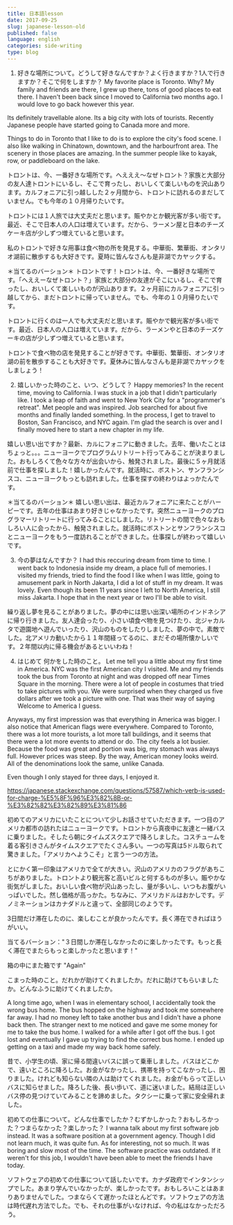 ```yaml
---
title: 日本語lesson
date: 2017-09-25
slug: japanese-lesson-old
published: false
language: english
categories: side-writing
type: blog
---
```

1) 好きな場所について。どうして好きなんですか？よく行きますか？1人で行きますか？そこで何をしますか？
My favorite place is Toronto. Why? My family and friends are there, I grew up there, tons of good places to eat there. I haven't been back since I moved to California two months ago. I would love to go back however this year. 

Its definitely travellable alone. Its a big city with lots of tourists. Recently Japanese people have started going to Canada more and more. 

Things to do in Toronto that I like to do is to explore the city's food scene. I also like walking in Chinatown, downtown, and the harbourfront area. The scenery in those places are amazing. In the summer people like to kayak, row, or paddleboard on the lake. 

トロントは、今、一番好きな場所です。へえええ〜なぜトロント？家族と大部分の友人達トロントにいるし、そこで育ったし、おいしくて楽しいものを沢山あります。カルフォニアに引っ越しした２ヶ月間から、トロントに訪れるのまだしていません。でも今年の１０月帰りたいです。

トロントには１人旅では大丈夫だと思います。賑やかとか観光客が多い街です。最近、そこで日本人の人口は増えています。だから、ラーメン屋と日本のチーズケーキ店が少しずつ増えていると思います。

私のトロントで好きな用事は食べ物の所を発見する。中華街、繁華街、オンタリオ湖前に散歩するも大好きです。夏時に皆んなさんも是非湖でカヤックする。

＊当てるのバーション＊
トロントです！トロントは、今、一番好きな場所です。「へええーなぜトロント？」家族と大部分の友達がそこにいるし、そこで育ったし、おいしくて楽しいものが沢山あります。２ヶ月前にカルフォニアに引っ越してから、まだトロントに帰っていません。でも、今年の１０月帰りたいです。

トロントに行くのは一人でも大丈夫だと思います。賑やかで観光客が多い街です。最近、日本人の人口は増えています。だから、ラーメンやと日本のチーズケーキの店が少しずつ増えていると思います。

トロントで食べ物の店を発見することが好きです。中華街、繁華街、オンタリオ湖の前を散歩することも大好きです。夏休みに皆んなさんも是非湖でカヤックをしましょう！

2) 嬉しいかった時のこと、いつ、どうして？
Happy memories? In the recent time, moving to California. I was stuck in a job that I didn't particularly like. I took a leap of faith and went to New York City for a "programmer's retreat". Met people and was inspired. Job searched for about five months and finally landed something. In the process, I get to travel to Boston, San Francisco, and NYC again. I'm glad the search is over and I finally moved here to start a new chapter in my life.

嬉しい思い出ですか？最新、カルにフォニアに動きました。去年、働いたことはちょっと。。。ニューヨークでプログラムリトリート行ってみることが決まりました。おもしろくて色々な方々が出会いから、触発されました。最後に５ヶ月就活前で仕事を探しました！嬉しかったんです。就活時に、ボストン、サンフランシスコ、ニューヨークもっとも訪れました。仕事を探すの終わりはよっかたんです。

＊当てるのバーション＊
嬉しい思い出は、最近カルフォニアに来たことがハーピーです。去年の仕事はあまり好きじゃなかったです。突然ニューヨークのプログラマーリトリートに行ってみることにしました。リトリートの間で色々なおもしろい人に会ったから、触発されました。就活時にボストンとサンフランシスコとニューヨークをもう一度訪れることができました。仕事探しが終わって嬉しいです。

3) 今の夢はなんですか？
I had this reccuring dream from time to time. I went back to Indonesia inside my dream, a place full of memories. I visited my friends, tried to find the food I like when I was little, going to amusement park in North Jakarta, I did a lot of stuff in my dream. It was lovely. Even though its been 11 years since I left to North America, I still miss Jakarta. I hope that in the next year or two I'll be able to visit.  

繰り返し夢を見ることがありました。夢の中には思い出深い場所のインドネシアに帰り行きました。友人達会ったり、小さい頃食べ物を見つけたり、北ジャカルタで遊園地へ遊んでいったり、沢山のものをしたりしました、夢の中で。素敵でした。北アメリカ動いたから１１年間経ってるのに、まだその場所懐かしいです。２年間以内に帰る機会があるといいわね！

4) はじめて 何かをした時のこと。
Let me tell you a little about my first time in America. NYC was the first American city I visited. Me and my friends took the bus from Toronto at night and was dropped off near Times Square in the morning. There were a lot of people in costumes that tried to take pictures with you. We were surprised when they charged us five dollars after we took a picture with one. That was their way of saying Welcome to America I guess.

Anyways, my first impression was that everything in America was bigger. I also notice that American flags were everywhere. Compared to Toronto, there was a lot more tourists, a lot more tall buildings, and it seems that there were a lot more events to attend or do. The city feels a lot busier. Because the food was great and portion was big, my stomach was always full. However prices was steep. By the way, American money looks weird. All of the denominations look the same, unlike Canada. 

Even though I only stayed for three days, I enjoyed it.

https://japanese.stackexchange.com/questions/57587/which-verb-is-used-for-charge-%E5%8F%96%E3%82%8B-or-%E3%82%82%E3%82%89%E3%81%86

初めてのアメリカにいたことについて少しお話させていただきます。一つ目のアメリカ都市の訪れたはニューヨークです。トロントから真夜中に友達と一緒バスに乗りました。そしたら朝にタイムズスクエアで降ろしました。コスチュームを着る客引きさんがタイムスクエアでたくさん多い。一つの写真は5ドル取られて驚きました。「アメリカへようこそ」と言う一つの方法。

とにかく第一印象はアメリカで全てが大きい。沢山のアメリカのフラグがあちこちがありました。トロントより観光客と高いビルと何するものが多い。賑やかな街気がしました。おいしい食べ物が沢山あったし、量が多いし、いつもお腹がいっぱいでした。然し価格が高っかた。ちなみに、アメリカドルはおかしです。デノミネーションはカナダドルと違って、全部同じのようです。

3日間だけ滞在したのに、楽しむことが良かったんです。長く滞在できればほうがいい。

当てるバーション："３日間しか滞在しなかったのに楽しかったです。もっと長く滞在でまたらもっと楽しかったと思います！"

箱の中にまた箱です
"Again"

こまった時のこと。だれかが助けてくれましたか。だれに助けてもらいましたか。どんなふうに助けてくれましたか。

A long time ago, when I was in elementary school, I accidentally took the wrong bus home. The bus hopped on the highway and took me somewhere far away. I had no money left to take another bus and I didn't have a phone back then. The stranger next to me noticed and gave me some money for me to take the bus home. I walked for a while after I got off the bus. I got lost and eventually I gave up trying to find the correct bus home. I ended up getting on a taxi and made my way back home safely.

昔で、小学生の頃、家に帰る間違いバスに誤って乗車しました。バスはどこかで、遠いところに降ろした。お金がなかったし、携帯を持ってこなかったし、困りました。けれども知らない隣の人は助けてくれました。お金がもらって正しいバスに知らせました。降ろした後、長い歩いて、道に迷いました。結局は正しいバス停の見つけていてみることを諦めました。タクシーに乗って家に安全帰れました。


初めての仕事について。どんな仕事でしたか？むずかしかった？おもしろかった？つまらなかった？楽しかった？
I wanna talk about my first software job instead. It was a software position at a government agency. Though I did not learn much, it was quite fun. As for interesting, not so much. It was boring and slow most of the time. The software practice was outdated. If it weren't for this job, I wouldn't have been able to meet the friends I have today.

ソフトウェアの初めての仕事について話したいです。カナダ政府でインタンシップでした。あまり学んでいなかったが、楽しかったです。おもしろいことはあまりありませんでした。つまならくて遅かったほとんどです。ソフトウェアの方法は時代遅れ方法でした。でも、それの仕事がいなければ、今の私はなかっただろう。
